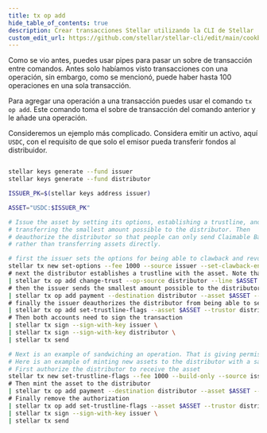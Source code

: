 ```yaml
---
title: tx op add
hide_table_of_contents: true
description: Crear transacciones Stellar utilizando la CLI de Stellar
custom_edit_url: https://github.com/stellar/stellar-cli/edit/main/cookbook/tx-op-add.mdx
---
```


Como se vio antes, puedes usar pipes para pasar un sobre de transacción entre comandos. Antes solo habíamos visto transacciones con una operación, sin embargo, como se mencionó, puede haber hasta 100 operaciones en una sola transacción.

Para agregar una operación a una transacción puedes usar el comando `tx op add`. Este comando toma el sobre de transacción del comando anterior y le añade una operación.

Consideremos un ejemplo más complicado. Considera emitir un activo, aquí `USDC`, con el requisito de que solo el emisor pueda transferir fondos al distribuidor.

```sh

stellar keys generate --fund issuer
stellar keys generate --fund distributor

ISSUER_PK=$(stellar keys address issuer)

ASSET="USDC:$ISSUER_PK"

# Issue the asset by setting its options, establishing a trustline, and
# transferring the smallest amount possible to the distributor. Then
# deauthorize the distributor so that people can only send Claimable Balances,
# rather than transferring assets directly.

# first the issuer sets the options for being able to clawback and revoke the asset
stellar tx new set-options --fee 1000 --source issuer --set-clawback-enabled --set-revocable --build-only \
# next the distributor establishes a trustline with the asset. Note that here the distributor the source account for the operation, not the issuer
| stellar tx op add change-trust --op-source distributor --line $ASSET \
# then the issuer sends the smallest amount possible to the distributor
| stellar tx op add payment --destination distributor --asset $ASSET --amount 1 \
# finally the issuer deauthorizes the distributor from being able to send the asset
| stellar tx op add set-trustline-flags --asset $ASSET --trustor distributor --clear-authorize \
# Then both accounts need to sign the transaction
| stellar tx sign --sign-with-key issuer \
| stellar tx sign --sign-with-key distributor \
| stellar tx send

# Next is an example of sandwiching an operation. That is giving permission in one operation, preforming the operation, and then removing the permission in a third operation.
# Here is an example of minting new assets to the distributor with a sandwich transaction
# First authorize the distributor to receive the asset
stellar tx new set-trustline-flags --fee 1000 --build-only --source issuer --asset $ASSET --trustor $distributor_PK --set-authorize \
# Then mint the asset to the distributor
| stellar tx op add payment --destination distributor --asset $ASSET --amount 1_000_000_000_000 \
# Finally remove the authorization
| stellar tx op add set-trustline-flags --asset $ASSET --trustor distributor --clear-authorize \
| stellar tx sign --sign-with-key issuer \
| stellar tx send
```
